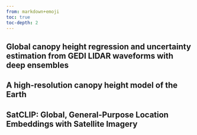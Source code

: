 ```yaml
---
from: markdown+emoji
toc: true
toc-depth: 2
---
```


## Global canopy height regression and uncertainty estimation from GEDI LIDAR waveforms with deep ensembles


## A high-resolution canopy height model of the Earth

## SatCLIP: Global, General-Purpose Location Embeddings with Satellite Imagery